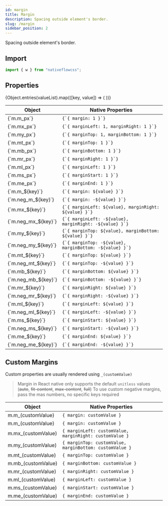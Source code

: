 ```yaml
---
id: margin
title: Margin
description: Spacing outside element's border.
slug: /margin
sidebar_position: 2
---
```



Spacing outside element's border.

## Import

```js title="src/screens/Component.js"
import { w } from "nativeflowcss";
```

## Properties

<div className="scrollable-box">
  <table>
    <thead>
      <tr>
        <th>Object</th>
        <th>Native Properties</th>
      </tr>
    </thead>
    <tbody>
      <tr>
        <td>{`m.m_px`}</td>
        <td>
          <code>{`{ margin: 1 }`}</code>
        </td>
      </tr>
      <tr>
        <td>{`m.mx_px`}</td>
        <td>
          <code>{`{ marginLeft: 1, marginRight: 1 }`}</code>
        </td>
      </tr>
      <tr>
        <td>{`m.my_px`}</td>
        <td>
          <code>{`{ marginTop: 1, marginBottom: 1 }`}</code>
        </td>
      </tr>
      <tr>
        <td>{`m.mt_px`}</td>
        <td>
          <code>{`{ marginTop: 1 }`}</code>
        </td>
      </tr>
      <tr>
        <td>{`m.mb_px`}</td>
        <td>
          <code>{`{ marginBottom: 1 }`}</code>
        </td>
      </tr>
      <tr>
        <td>{`m.mr_px`}</td>
        <td>
          <code>{`{ marginRight: 1 }`}</code>
        </td>
      </tr>
      <tr>
        <td>{`m.ml_px`}</td>
        <td>
          <code>{`{ marginLeft: 1 }`}</code>
        </td>
      </tr>
      <tr>
        <td>{`m.ms_px`}</td>
        <td>
          <code>{`{ marginStart: 1 }`}</code>
        </td>
      </tr>
      <tr>
        <td>{`m.me_px`}</td>
        <td>
          <code>{`{ marginEnd: 1 }`}</code>
        </td>
      </tr>
      {Object.entries(valueList).map(([key, value]) => (
                <React.Fragment key={key}>
          <tr>
            <td>{`m.m_${key}`}</td>
            <td>
              <code>{`{ margin: ${value} }`}</code>
            </td>
          </tr>
          <tr>
            <td>{`m.neg_m_${key}`}</td>
            <td>
              <code>{`{ margin: -${value} }`}</code>
            </td>
          </tr>
          <tr>
            <td>{`m.mx_${key}`}</td>
            <td>
              <code>{`{ marginLeft: ${value}, marginRight: ${value} }`}</code>
            </td>
          </tr>
          <tr>
            <td>{`m.neg_mx_${key}`}</td>
            <td>
              <code>{`{ marginLeft: -${value}, marginRight: -${value} }`}</code>
            </td>
          </tr>
          <tr>
            <td>{`m.my_${key}`}</td>
            <td>
              <code>{`{ marginTop: ${value}, marginBottom: ${value} }`}</code>
            </td>
          </tr>
          <tr>
            <td>{`m.neg_my_${key}`}</td>
            <td>
              <code>{`{ marginTop: -${value}, marginBottom: -${value} }`}</code>
            </td>
          </tr>
          <tr>
            <td>{`m.mt_${key}`}</td>
            <td>
              <code>{`{ marginTop: ${value} }`}</code>
            </td>
          </tr>
          <tr>
            <td>{`m.neg_mt_${key}`}</td>
            <td>
              <code>{`{ marginTop: -${value} }`}</code>
            </td>
          </tr>
          <tr>
            <td>{`m.mb_${key}`}</td>
            <td>
              <code>{`{ marginBottom: ${value} }`}</code>
            </td>
          </tr>
          <tr>
            <td>{`m.neg_mb_${key}`}</td>
            <td>
              <code>{`{ marginBottom: -${value} }`}</code>
            </td>
          </tr>
          <tr>
            <td>{`m.mr_${key}`}</td>
            <td>
              <code>{`{ marginRight: ${value} }`}</code>
            </td>
          </tr>
          <tr>
            <td>{`m.neg_mr_${key}`}</td>
            <td>
              <code>{`{ marginRight: -${value} }`}</code>
            </td>
          </tr>
          <tr>
            <td>{`m.ml_${key}`}</td>
            <td>
              <code>{`{ marginLeft: ${value} }`}</code>
            </td>
          </tr>
          <tr>
            <td>{`m.neg_ml_${key}`}</td>
            <td>
              <code>{`{ marginLeft: -${value} }`}</code>
            </td>
          </tr>
          <tr>
            <td>{`m.ms_${key}`}</td>
            <td>
              <code>{`{ marginStart: ${value} }`}</code>
            </td>
          </tr>
          <tr>
            <td>{`m.neg_ms_${key}`}</td>
            <td>
              <code>{`{ marginStart: -${value} }`}</code>
            </td>
          </tr>
          <tr>
            <td>{`m.me_${key}`}</td>
            <td>
              <code>{`{ marginEnd: ${value} }`}</code>
            </td>
          </tr>
          <tr>
            <td>{`m.neg_me_${key}`}</td>
            <td>
              <code>{`{ marginEnd: -${value} }`}</code>
            </td>
          </tr>
        </React.Fragment>
      ))}
    </tbody>
  </table>
</div>

## Custom Margins

Custom properties are usually rendered using `_(customValue)`

> Margin in React native only supports the default `unitless` values (<s>auto</s>, <s>fit-content</s>, <s>max-content</s>, <s>full</s>)
> To use custom negative margins, pass the mas numbers, no specific keys required

<div className="scrollable-box">

| Object             | Native Properties                        |
| ------------------ | ---------------------------------------- |
| m.m_(customValue)  | `{ margin: customValue }`                |
| m.m_(customValue)  | `{ margin: customValue }`                |
| m.mx_(customValue) | `{ marginLeft: customValue, marginRight: customValue }` |
| m.my_(customValue) | `{ marginTop: customValue, marginBottom: customValue }` |
| m.mt_(customValue) | `{ marginTop: customValue }`             |
| m.mb_(customValue) | `{ marginBottom: customValue }`          |
| m.mr_(customValue) | `{ marginRight: customValue }`           |
| m.ml_(customValue) | `{ marginLeft: customValue }`            |
| m.ms_(customValue) | `{ marginStart: customValue }`           |
| m.me_(customValue) | `{ marginEnd: customValue }`             |

</div>

